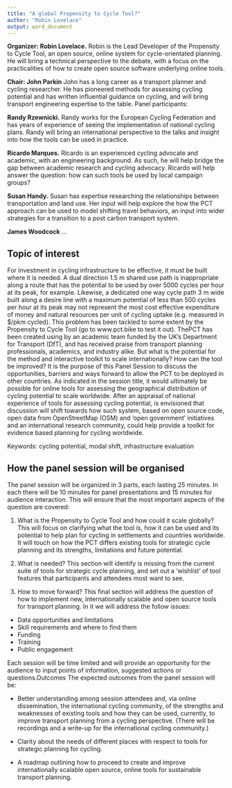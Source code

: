 ```yaml
---
title: "A global Propensity to Cycle Tool?"
author: "Robin Lovelace"
output: word_document
---
```


**Organizer: Robin Lovelace.**
Robin is the Lead Developer of the Propensity to Cycle Tool, an open source, online
system for cycle-orientated planning. He will bring a technical perspective to the
debate, with a focus on the practicalities of how to create open source software
underlying online tools.

**Chair: John Parkin**
John has a long career as a transport planner and cycling researcher. He has
pioneered methods for assessing cycling potential and has written influential
guidance on cycling, and will bring transport engineering expertise to the table.
Panel participants:

**Randy Rzewnicki.**
Randy works for the European Cycling Federation and has years of experience of
seeing the implementation of national cycling plans. Randy will bring an
international perspective to the talks and insight into how the tools can be used in
practice.

**Ricardo Marques.**
Ricardo is an experienced cycling advocate and academic, with an engineering
background. As such, he will help bridge the gap between academic research and
cycling advocacy. Ricardo will help answer the question: how can such tools be used
by local campaign groups?

**Susan Handy.**
Susan has expertise researching the relationships between transportation and land use. Her input will help explore the how the PCT approach can be used to model shifting travel behaviors, an input into wider strategies for a transition to a post carbon transport system.

**James Woodcock**
...

## Topic of interest

For investment in cycling infrastructure to be effective, it must be built where it is
needed. A dual direction 1.5 m shared use path is inappropriate along a route that
has the potential to be used by over 5000 cycles per hour at its peak, for example.
Likewise, a dedicated one way cycle path 3 m wide built along a desire line with a
maximum potential of less than 500 cycles per hour at its peak may not represent
the most cost effective expenditure of money and natural resources per unit of
cycling uptake (e.g. measured in $/pkm cycled). This problem has been tackled to
some extent by the Propensity to Cycle Tool (go to www.pct.bike to test it out). ThePCT has been created using by an academic team funded by the UK's Department for
Transport (DfT), and has received praise from transport planning professionals,
academics, and industry alike. But what is the potential for the method and
interactive toolkit to scale internationally? How can the tool be improved? It is the
purpose of this Panel Session to discuss the opportunities, barriers and ways
forward to allow the PCT to be deployed in other countries. As indicated in the
session title, it would ultimately be possible for online tools for assessing the
geographical distribution of cycling potential to scale worldwide. After an appraisal
of national experience of tools for assessing cycling potential, is envisioned that
discussion will shift towards how such system, based on open source code, open
data from OpenStreetMap (OSM) and 'open government' initiatives and an
international research community, could help provide a toolkit for evidence based
planning for cycling worldwide.

Keywords: cycling potential, modal shift, infrastructure evaluation

## How the panel session will be organised

The panel session will be organized in 3 parts, each lasting 25 minutes.
In each there will be 10 minutes for panel presentations and 15 minutes for audience interaction. This will
ensure that the most important aspects of the question are covered:

1. What is the Propensity to Cycle Tool and how could it scale globally? This will focus on clarifying what the tool is, how it can be used and its potential to help plan for cycling in settlements and countries worldwide. It will touch on how the PCT differs existing tools for strategic cycle planning and its strengths, limitations and future potential. 

2. What is needed? This section will identify is missing from the current suite of tools for strategic cycle planning, and set out a ‘wishlist’ of tool features that participants and attendees most want to see.

3. How to move forward? This final section will address the question of how to
implement new, internationally scalable and open source tools for transport
planning. In it we will address the follow issues:

- Data opportunities and limitations
- Skill requirements and where to find them
- Funding
- Training
- Public engagement

Each session will be time limited and will provide an opportunity for the audience to input points of information, suggested actions or questions.Outcomes
The expected outcomes from the panel session will be:

- Better understanding among session attendees and, via online dissemination, the international cycling community, of the strengths and weaknesses of existing tools and how they can be used, currently, to improve transport planning from a cycling perspective. (There will be recordings and a write-up for the international cycling community.)

- Clarity about the needs of different places with respect to tools for strategic planning for cycling.

- A roadmap outlining how to proceed to create and improve internationally
scalable open source, online tools for sustainable transport planning.

